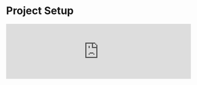 
# Project Setup

<iframe
  width='100%'
  style={{
    aspectRatio: '16 / 9',
  }}
  src='https://www.youtube.com/embed/ceoqAy8nFNE?si=TyvaA1d-nKCYDS2D'
  title='Introduction and Project Setup | Todo App with React, TypeScript, TDD | Frontend Hire'
  frameBorder='0'
  allow='accelerometer; autoplay; clipboard-write; encrypted-media; gyroscope; picture-in-picture; web-share'
  allowFullScreen
/>

<Steps>
### Vite + React + TypeScript
 
We will use the Vite template with React and TypeScript as our starting point. To get started, run the following command in your terminal:

<CustomCodeViewer>
```sh
npm create vite@latest todo-app -- --template react-ts
```
</CustomCodeViewer>

Then, navigate to the project directory and install the dependencies.

<CustomCodeViewer>
```sh
cd todo-app
npm install
```
</CustomCodeViewer>

Read more about scaffolding a Vite project [here](https://vitejs.dev/guide/#scaffolding-your-first-vite-project).

### Git

Who doesn't use Git these days? We will use Git to manage our code versioning.

To initialize a Git repository, run the following command in your terminal:

<CustomCodeViewer>
```sh
git init
```
</CustomCodeViewer>

### Prettier: The Opinionated Code Formatter

<Callout>
  Why should we even care about formatting our code? Having a consistent code style across your project is a good practice. It makes it easier for
  other developers to read and understand your code. It also makes it easier to
  spot errors and bugs.
</Callout>

We pretty much follow the same install instructions from the [Prettier Docs](https://prettier.io/docs/en/install).

Prettier is not just used as a VSCode extension but also as a CLI tool to format your code. We will use it to format our code before committing it to Git. To install it, run the following command in your terminal:

<CustomCodeViewer>
```sh
npm install --save-dev --save-exact prettier
```
</CustomCodeViewer>

Then, create an empty config file.

<CustomCodeViewer>
```sh
node --eval "fs.writeFileSync('.prettierrc','{}\n')"
```
</CustomCodeViewer>

And add the following to it. Feel free to change the values to your liking (this is what I prefer):

<CustomCodeViewer>
```json
{
  "trailingComma": "all",
  "tabWidth": 2,
  "semi": true,
  "singleQuote": true,
  "printWidth": 80
}
```
</CustomCodeViewer>

We also want to **not** format specific files. This project would not have such files, but creating one is still a good idea. Create a `.prettierignore` file and add the following:

<CustomCodeViewer>
```sh
# Ignore artifacts:
build
coverage
```
</CustomCodeViewer>

We can now format all files in our project by running the following command in our terminal:

<CustomCodeViewer>
```sh
npx prettier . --write
```
</CustomCodeViewer>

### Prettier: Editor Integration

We assume that you are using VSCode as your editor. If not, you can still follow along but you will have to figure out how to integrate Prettier with your editor. Guide for other editors can be found [here](https://prettier.io/docs/en/editors).

Install the Prettier extension for VSCode. You can find it [here](https://marketplace.visualstudio.com/items?itemName=esbenp.prettier-vscode).

We want to use Prettier as the default formatter and format our code automatically when we save a file. To do this, we need to add the following to our VSCode settings:

<CustomCodeViewer>
```json
"editor.defaultFormatter": "esbenp.prettier-vscode",
"editor.formatOnSave": true
```
</CustomCodeViewer>

You can also do this through the UI. Open the VSCode settings and search for `formatOnSave`. Check the box to enable it. Then, search for `defaultFormatter` and select `esbenp.prettier-vscode`.

### ESLint

ESLint is a tool for finding and fixing bugs in our JavaScript code. It also helps us to enforce code style and formatting conventions. Vite template already comes with ESLint installed.

Since the formatting rules sometimes conflict with Prettier, we will use the [eslint-config-prettier](https://github.com/prettier/eslint-config-prettier#installation) to handle these conflicts.

To install it, run the following command in your terminal:

<CustomCodeViewer>
```sh
npm install --save-dev eslint-config-prettier
```
</CustomCodeViewer>

Then, update your `.eslintrc.*` file to extend the `eslint-config-prettier` config (it is just the string `prettier`):

<CustomCodeViewer>
```js {8} showLineNumbers
module.exports = {
  root: true,
  env: { browser: true, es2020: true },
  extends: [
    'eslint:recommended',
    'plugin:@typescript-eslint/recommended',
    'plugin:react-hooks/recommended',
    'prettier',
  ],
  ignorePatterns: ['dist', '.eslintrc.cjs'],
  parser: '@typescript-eslint/parser',
  plugins: ['react-refresh'],
  rules: {
    'react-refresh/only-export-components': [
      'warn',
      { allowConstantExport: true },
    ],
  },
};
```
</CustomCodeViewer>

### Git Hooks

Git hooks are scripts that run automatically whenever a particular event occurs in a Git repository. We will use it to run Prettier and ESLint before we commit our code.

This will ensure we do not commit code that does not follow our code style and formatting conventions.

Install Husky and lint-staged while also setting Husky script and a pre-commit hook by running the following commands in your terminal:

<CustomCodeViewer>
```sh
npm install --save-dev husky lint-staged
npx husky init
node --eval "fs.writeFileSync('.husky/pre-commit','npx lint-staged\n')"
```
</CustomCodeViewer>

Then, update your `package.json` file to include the following:

<CustomCodeViewer>
```json
{
  "lint-staged": {
    "**/*.{js,ts,jsx,tsx}": [
      "eslint --fix",
      "prettier --write --ignore-unknown"
    ],
    "!**/*.{js,ts,jsx,tsx}": ["prettier --write --ignore-unknown"]
  }
}
```
</CustomCodeViewer>

### Great! Now, we are all set to start coding!

But let's first clear some of the boilerplate code that comes with the Vite template.

- Delete the `App.css` file and `assets` folder from the `src` directory.
- Clear the contents of the `index.css` file.
- Update the contents of the `./src/App.tsx` file to the following:

<CustomCodeViewer filename="./src/App.tsx">
```tsx showLineNumbers 
function App() {
  return <div>Hello World!</div>;
}

export default App;
```
</CustomCodeViewer>

Let's save our work and commit it to Git.

<CustomCodeViewer>
```sh
git add .
git commit -m "Initial commit"
```
</CustomCodeViewer>

And run our app to make sure everything is working as expected.

<CustomCodeViewer>
```sh
npm run dev
```
</CustomCodeViewer>

You should see the following in your browser:
![Expected output](./screenshots/project-setup-1.png)

That's it! We are now ready to start coding our Todo App!

At this point, your code should be a good match to the branch of the repository: [1-project-setup](https://github.com/Frontend-Hire/todo-app-react-tdd-typescript/tree/1-project-setup)

</Steps>